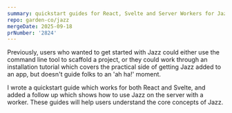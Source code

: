 ```yaml
---
summary: quickstart guides for React, Svelte and Server Workers for Jazz
repo: garden-co/jazz
mergeDate: 2025-09-18
prNumber: '2824'
---
```

Previously, users who wanted to get started with Jazz could either use the command line tool to scaffold a project, or they could work through an installation tutorial which covers the practical side of getting Jazz added to an app, but doesn't guide folks to an 'ah ha!' moment.

I wrote a quickstart guide which works for both React and Svelte, and added a follow up which shows how to use Jazz on the server with a worker. These guides will help users understand the core concepts of Jazz.
